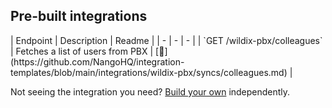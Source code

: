 
## Pre-built integrations

<AccordionGroup>


<Accordion title="Others">
| Endpoint | Description | Readme |
| - | - | - |
| `GET /wildix-pbx/colleagues` | Fetches a list of users from PBX | [🔗](https://github.com/NangoHQ/integration-templates/blob/main/integrations/wildix-pbx/syncs/colleagues.md) |
</Accordion>

</AccordionGroup>

<Tip>Not seeing the integration you need? [Build your own](https://nango.dev/docs/guides/platform/functions) independently.</Tip>
